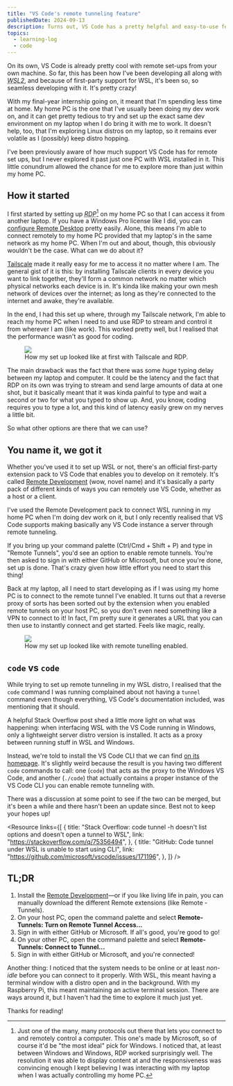 ```yaml
---
title: "VS Code's remote tunneling feature"
publishedDate: 2024-09-13
description: Turns out, VS Code has a pretty helpful and easy-to-use feature allowing you to code remotely through another computer.
topics:
  - learning-log
  - code
---
```


On its own, VS Code is already pretty cool with remote set-ups from your own machine. So far, this has been how I've been developing all along with <dfn id="wsl2"><abbr title="Windows Subsystem for Linux 2">WSL2</abbr></dfn>, and because of first-party support for WSL, it's been so, so seamless developing with it. It's pretty crazy!

With my final-year internship going on, it meant that I'm spending less time at home. My home PC is the one that I've usually been doing my dev work on, and it can get pretty tedious to try and set up the exact same dev environment on my laptop when I do bring it with me to work. It doesn't help, too, that I'm exploring Linux distros on my laptop, so it remains ever volatile as I (possibly) keep distro hopping.

I've been previously aware of how much support VS Code has for remote set ups, but I never explored it past just one PC with WSL installed in it. This little conundrum allowed the chance for me to explore more than just within my home PC.

## How it started

I first started by setting up <dfn id="rdp"><abbr title="Remote Desktop Protocol">RDP</abbr></dfn>[^1] on my home PC so that I can access it from another laptop. If you have a Windows Pro license like I did, you can [configure Remote Desktop](https://support.microsoft.com/en-us/windows/how-to-use-remote-desktop-5fe128d5-8fb1-7a23-3b8a-41e636865e8c) pretty easily. Alone, this means I'm able to connect remotely to my home PC provided that my laptop's in the same network as my home PC. When I'm out and about, though, this obviously wouldn't be the case. What can we do about it?

[Tailscale](/posts/your-intranet-over-the-internet) made it really easy for me to access it no matter where I am. The general gist of it is this: by installing Tailscale clients in every device you want to link together, they'll form a common network no matter which physical networks each device is in. It's kinda like making your own mesh network of devices over the internet; as long as they're connected to the internet and awake, they're available.

In the end, I had this set up where, through my Tailscale network, I'm able to reach my home PC when I need to and use RDP to stream and control it from wherever I am (like work). This worked pretty well, but I realised that the performance wasn't as good for coding.

<figure>
  <img src="/images/vscode-remote-tunneling/001.jpg" />
  <figcaption>
    How my set up looked like at first with Tailscale and RDP.
  </figcaption>
</figure>

The main drawback was the fact that there was some _huge_ typing delay between my laptop and computer. It could be the latency and the fact that RDP on its own was trying to stream and send large amounts of data at one shot, but it basically meant that it was kinda painful to type and wait a second or two for what you typed to show up. And, you know, coding requires you to type a lot, and this kind of latency easily grew on my nerves a little bit.

So what other options are there that we can use?

## You name it, we got it

Whether you've used it to set up WSL or not, there's an official first-party extension pack to VS Code that enables you to develop on it remotely. It's called [Remote Development](https://marketplace.visualstudio.com/items?itemName=ms-vscode-remote.vscode-remote-extensionpack) (wow, novel name) and it's basically a party pack of different kinds of ways you can remotely use VS Code, whether as a host or a client.

I've used the Remote Development pack to connect WSL running in my home PC when I'm doing dev work on it, but I only recently realised that VS Code supports making basically any VS Code instance a server through remote tunneling.

If you bring up your command palette (Ctrl/Cmd + Shift + P) and type in "Remote Tunnels", you'd see an option to enable remote tunnels. You're then asked to sign in with either GitHub or Microsoft, but once you're done, set up is done. That's crazy given how little effort you need to start this thing!

Back at my laptop, all I need to start developing as if I was using my home PC is to connect to the remote tunnel I've enabled. It turns out that a reverse proxy of sorts has been sorted out by the extension when you enabled remote tunnels on your host PC, so you don't even need something like a VPN to connect to it! In fact, I'm pretty sure it generates a URL that you can then use to instantly connect and get started. Feels like magic, really.

<figure>
  <img src="/images/vscode-remote-tunneling/002.jpg" />
  <figcaption>
    How my set up looked like with remote tunelling enabled.
  </figcaption>
</figure>

## `code` vs `code`

While trying to set up remote tunneling in my WSL distro, I realised that the `code` command I was running complained about not having a `tunnel` command even though everything, VS Code's documentation included, was mentioning that it should.

A helpful Stack Overflow post shed a little more light on what was happening: when interfacing WSL with the VS Code running in Windows, only a lightweight server distro version is installed. It acts as a proxy between running stuff in WSL and Windows.

Instead, we're told to install the VS Code CLI that we can find [on its homepage](https://code.visualstudio.com). It's slightly weird because the result is you having two different `code` commands to call: one (`code`) that acts as the proxy to the Windows VS Code, and another (`./code`) that actually contains a proper instance of the VS Code CLI you can enable remote tunneling with.

There was a discussion at some point to see if the two can be merged, but it's been a while and there hasn't been an update since. Best not to keep your hopes up!


<Resource
  links={[
    {
      title:
        "Stack Overflow: code tunnel -h doesn't list options and doesn't open a tunnel to WSL",
      link: "https://stackoverflow.com/q/75356494",
    },
    {
      title: "GitHub: Code tunnel under WSL is unable to start using CLI",
      link: "https://github.com/microsoft/vscode/issues/171196",
    },
  ]}
/>

## TL;DR

1. Install the [Remote Development](https://marketplace.visualstudio.com/items?itemName=ms-vscode-remote.vscode-remote-extensionpack)—or if you like living life in pain, you can manually download the different Remote extensions (like Remote - Tunnels).
2. On your host PC, open the command palette and select **Remote-Tunnels: Turn on Remote Tunnel Access...**
3. Sign in with either GitHub or Microsoft. If all's good, you're good to go!
4. On your other PC, open the command palette and select **Remote-Tunnels: Connect to Tunnel...**
5. Sign in with either GitHub or Microsoft, and you're connected!

Another thing: I noticed that the system needs to be online or at least _non-idle_ before you can connect to it properly. With WSL, this meant having a terminal window with a distro open and in the background. With my Raspberry Pi, this meant maintaining an active terminal session. There are ways around it, but I haven't had the time to explore it much just yet.

Thanks for reading!

[^1]: Just one of the many, many protocols out there that lets you connect to and remotely control a computer. This one's made by Microsoft, so of course it'd be "the most ideal" pick for Windows. I noticed that, at least between Windows and Windows, RDP worked surprisingly well. The resolution it was able to display content at and the responsiveness was convincing enough I kept believing I was interacting with my laptop when I was actually controlling my home PC.
